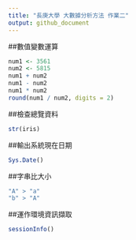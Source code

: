 ```yaml
---
title: "長庚大學 大數據分析方法 作業二"
output: github_document
---
```


##數值變數運算
```r
num1 <- 3561
num2 <- 5815
num1 + num2
num1 - num2
num1 * num2
round(num1 / num2, digits = 2)
```

##檢查總覽資料
```r
str(iris)
```

##輸出系統現在日期
```r
Sys.Date()
```

##字串比大小
```r
"A" > "a"
"b" > "A"
```

##運作環境資訊擷取
```r
sessionInfo()
```



